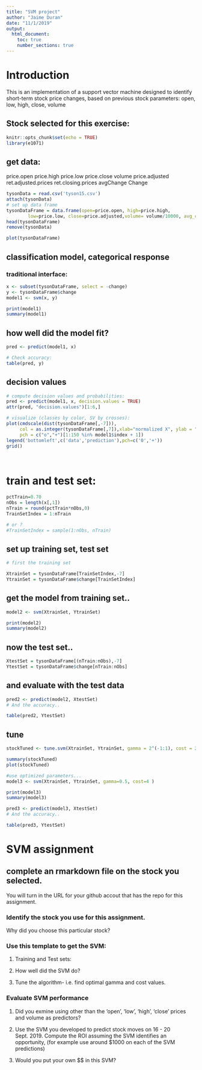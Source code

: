 ---
title: "SVM project"
author: "Jaime Duran"
date: "11/1/2019"
output: 
  html_document:
    toc: true
    number_sections: true
---

# Introduction
This is an implementation of a support vector machine designed to identify short-term stock price changes, based on previous stock parameters: open, low, high, close, volume

## Stock selected for this exercise:

<!-- put your justification/choice here: !-->


```{r setup, echo=FALSE, include=FALSE}
knitr::opts_chunk$set(echo = TRUE)
library(e1071)
```

## get data:
price.open	price.high	price.low	price.close	volume	price.adjusted	ret.adjusted.prices	ret.closing.prices	avgChange	Change

```{r}
tysonData = read.csv('tyson15.csv')
attach(tysonData)
# set up data frame
tysonDataFrame = data.frame(open=price.open, high=price.high,
        low=price.low, close=price.adjusted,volume= volume/10000, avg_change=avgChange, change = Change )
head(tysonDataFrame)
remove(tysonData)

```

```{r}
plot(tysonDataFrame)
```


## classification model, categorical response

### traditional interface:
```{r}
x <- subset(tysonDataFrame, select = -change)
y <- tysonDataFrame$change
model1 <- svm(x, y) 

print(model1)
summary(model1)
```



## how well did the model fit?

```{r}
pred <- predict(model1, x)

# Check accuracy:
table(pred, y)
```

## decision values

```{r}
# compute decision values and probabilities:
pred <- predict(model1, x, decision.values = TRUE)
attr(pred, "decision.values")[1:6,]

# visualize (classes by color, SV by crosses):
plot(cmdscale(dist(tysonDataFrame[,-7])),
     col = as.integer(tysonDataFrame[,7]),xlab="normalized X", ylab = "$ change",
     pch = c("o","+")[1:150 %in% model1$index + 1])
legend('bottomleft',c('data','prediction'),pch=c('0','+'))
grid()

     
```


# train and test set:

```{r}
pctTrain=0.70
nObs = length(x[,1])
nTrain = round(pctTrain*nObs,0)
TrainSetIndex = 1:nTrain

# or ?
#TrainSetIndex = sample(1:nObs, nTrain)
```

## set up training set, test set

```{r}
# first the training set

XtrainSet = tysonDataFrame[TrainSetIndex,-7]
YtrainSet = tysonDataFrame$change[TrainSetIndex]
```

## get the model from training set.. 

```{r}
model2 <- svm(XtrainSet, YtrainSet) 

print(model2)
summary(model2)
```

## now the test set.. 

```{r}
XtestSet = tysonDataFrame[(nTrain:nObs),-7]
YtestSet = tysonDataFrame$change[nTrain:nObs]
```

## and evaluate with the test data

```{r}
pred2 <- predict(model2, XtestSet)
# And the accuracy..

table(pred2, YtestSet)
```

## tune

```{r}
stockTuned <- tune.svm(XtrainSet, YtrainSet, gamma = 2^(-1:1), cost = 2^(-1:4))

summary(stockTuned)
plot(stockTuned)
```

```{r}
#use optimized parameters... 
model3 <- svm(XtrainSet, YtrainSet, gamma=0.5, cost=4 ) 

print(model3)
summary(model3)
```

```{r}


pred3 <- predict(model3, XtestSet)
# And the accuracy..

table(pred3, YtestSet)

```
# SVM assignment

## complete an rmarkdown file on the stock you selected.   
  You will turn in the URL for your github accout that has the repo for this assignment.

### Identify the stock you use for this assignment.  
  Why did you choose this particular stock?  

<!--   Include in your final report a graph of the stock closing price over the period 20 Jan 2018 to 13 Sept 2019.  Include the .csv file in your repo for the stock you selected.  !-->

### Use this template to get the SVM:  

  1. Training and Test sets:    
<!--    What percent of the stock data did you use for the training set?  How did you select the training set size?  
    Did you select the training set to be the chronological first data observations, and the test set to be the following observations, or did you choose to randomly sample the stock data to get the training set and use the remaining observations for the test set?  Justification for your choice? !-->  
    
  2. How well did the SVM do?  
<!-- show the table of predicted vs truth for the whole data set, and then the same table for predicted vs actual results for just the test set.  !-->

  3. Tune the algorithm- i.e. find optimal gamma and cost values.  <!--Use these valuse to recompute the table of predicted vs actual results for the test set. !-->

### Evaluate SVM performance     

  1. Did you exmine using other than the 'open', 'low', 'high', 'close' prices and volume as predictors? 
  <!-- do you have any evidence that some particular set of the explanatory variables can improove predictions? !-->
  
  2. Use the SVM you developed to predict stock moves on 16 - 20 Sept. 2019.  Compute the ROI assuming the SVM identifies an opportunity, (for example use around $1000 on each of the SVM predictions)
<!-- There are 5 days available for prediction; if the daily prediction was 'U' buy the stock, then cash out when/if price increases within 5 days. If the daily predictions is 'D', sell the shock short and cash out within 5 days.  If the prediction is E, no investment.  Include your ROI results !-->  
  
  3.  Would you put your own $$ in this SVM?  
    
  